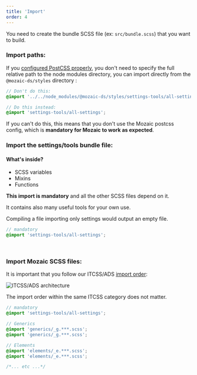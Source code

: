 ```yaml
---
title: 'Import'
order: 4
---
```


You need to create the bundle SCSS file (ex: `src/bundle.scss`) that you want to build.

### Import paths:

If you [configured PostCSS properly](/GetStarted/Developers/configurePostCss/), you don't need to specify the full relative path to the node modules directory, you can import directly from the `@mozaic-ds/styles` directory :

```scss
// Don't do this:
@import '../../node_modules/@mozaic-ds/styles/settings-tools/all-settings';

// Do this instead:
@import 'settings-tools/all-settings';
```

If you can't do this, this means that you don't use the Mozaic postcss config, which is **mandatory for Mozaic to work as expected**.

### Import the settings/tools bundle file:

#### What's inside?

- SCSS variables
- Mixins
- Functions

**This import is mandatory** and all the other SCSS files depend on it.

It contains also many useful tools for your own use.

Compiling a file importing only settings would output an empty file.

```scss
// mandatory
@import 'settings-tools/all-settings';
```

<br />

### Import Mozaic SCSS files:

It is important that you follow our ITCSS/ADS [import order](https://gael-boyenval.gitbook.io/atomic-design-css-architecture-with-itcss-bem-sass/principles/unifying-itcss-with-ads#summarize-the-new-architecture):

![ITCSS/ADS architecture](itcss-atomic-prefixes.jpg)

The import order within the same ITCSS category does not matter.

```scss
// mandatory
@import 'settings-tools/all-settings';

// Generics
@import 'generics/_g.***.scss';
@import 'generics/_g.***.scss';

// Elements
@import 'elements/_e.***.scss';
@import 'elements/_e.***.scss';

/*... etc ...*/
```

